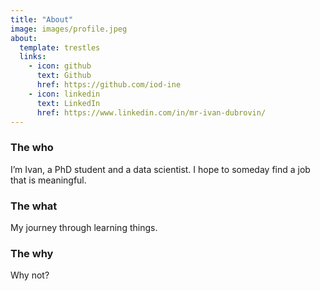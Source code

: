 ```yaml
---
title: "About"
image: images/profile.jpeg
about:
  template: trestles
  links:
    - icon: github
      text: Github
      href: https://github.com/iod-ine
    - icon: linkedin
      text: LinkedIn
      href: https://www.linkedin.com/in/mr-ivan-dubrovin/
---
```


### The who

I'm Ivan, a PhD student and a data scientist.
I hope to someday find a job that is meaningful.

### The what

My journey through learning things.

### The why

Why not?
